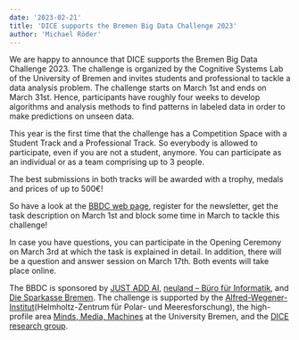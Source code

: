 ```yaml
---
date: '2023-02-21'
title: 'DICE supports the Bremen Big Data Challenge 2023'
author: 'Michael Röder'
---
```


We are happy to announce that DICE supports the Bremen Big Data Challenge 2023. The challenge is organized by the Cognitive Systems Lab of the University of Bremen and invites students and professional to tackle a data analysis problem. The challenge starts on March 1st and ends on March 31st. Hence, participants have roughly four weeks to develop algorithms and analysis methods to find patterns in labeled data in order to make predictions on unseen data.

This year is the first time that the challenge has a Competition Space with a Student Track and a Professional Track. So everybody is allowed to participate, even if you are not a student, anymore. You can participate as an individual or as a team comprising up to 3 people.

The best submissions in both tracks will be awarded with a trophy, medals and prices of up to 500€!

So have a look at the [BBDC web page](https://bbdc.csl.uni-bremen.de/), register for the newsletter, get the task description on March 1st and block some time in March to tackle this challenge!

In case you have questions, you can participate in the Opening Ceremony on March 3rd at which the task is explained in detail. In addition, there will be a question and answer session on March 17th. Both events will take place online.

The BBDC is sponsored by [JUST ADD AI](https://www.justadd.ai/de/), [neuland – Büro für Informatik](https://www.neuland-bfi.de/), and [Die Sparkasse Bremen](https://www.sparkasse-bremen.de/). The challenge is supported by the [Alfred-Wegener-Institut](https://www.awi.de/)(Helmholtz-Zentrum für Polar- und Meeresforschung), the high-profile area [Minds, Media, Machines](https://www.uni-bremen.de/minds-media-machines) at the University Bremen, and the [DICE research group](https://dice-research.org/).
